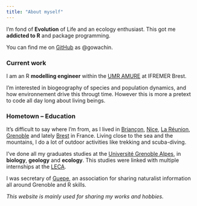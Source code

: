 ```yaml
---
title: "About myself"
---
```


I'm fond of __Evolution__ of Life and an ecology enthusiast. 
This got me __addicted to R__ and package programming.

You can find me on [GitHub](https://github.com/gowachin) as \@gowachin.

### Current work

I am an R __modelling engineer__ within the [UMR AMURE](https://www.umr-amure.fr/) at IFREMER Brest.

I'm interested in biogeography of species and population dynamics, and how environnement drive this througt time. However this is more a pretext to code all day long about living beings.


### Hometown -- Education

It's difficult to say where I'm from, as I lived in [Briançon](https://en.wikipedia.org/wiki/Brian%C3%A7on), [Nice](https://en.wikipedia.org/wiki/Nice), [La Réunion](https://en.wikipedia.org/wiki/R%C3%A9union),  [Grenoble](https://en.wikipedia.org/wiki/Grenoble) and lately [Brest](https://fr.wikipedia.org/wiki/Brest) in France.
<!-- I naturally love trips and have seen a lot of stuff around the world. -->
Living close to the sea and the mountains, I do a lot of outdoor activities like trekking and scuba-diving.

I've done all my graduates studies at the [Université Grenoble Alpes](https://www.univ-grenoble-alpes.fr/english/), in __biology__, __geology__ and __ecology__.
This studies were linked with multiple internships at the [LECA](https://leca.osug.fr/). 

I was secretary of [Guepe](https://www.facebook.com/associationguepe/), an association for sharing naturalist information all around Grenoble and R skills.


_This website is mainly used for sharing my works and hobbies._
